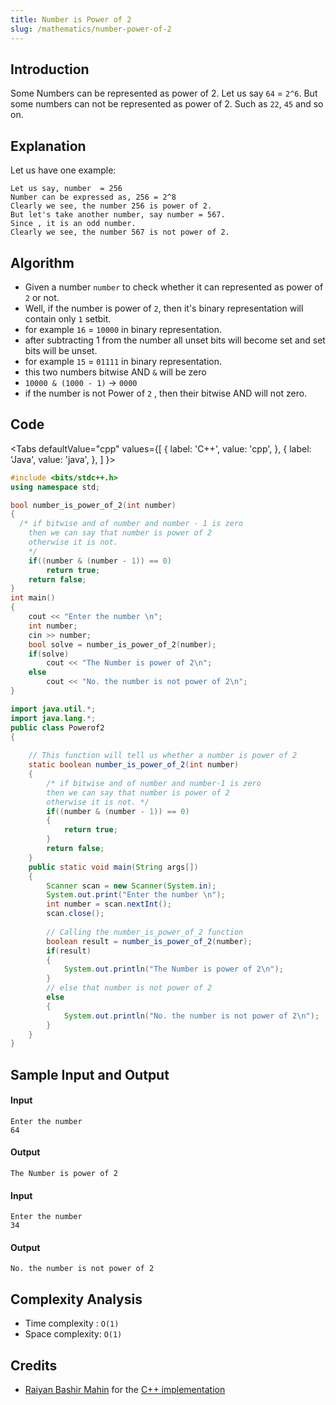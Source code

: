```yaml
---
title: Number is Power of 2
slug: /mathematics/number-power-of-2
---
```


## Introduction

Some Numbers can be represented as power of 2. Let us say `64` = `2^6`.
But some numbers can not be represented as power of 2. Such as `22`, `45` and so on.


## Explanation

Let us have one example:

```
Let us say, number  = 256
Number can be expressed as, 256 = 2^8
Clearly we see, the number 256 is power of 2.
But let's take another number, say number = 567.
Since , it is an odd number.
Clearly we see, the number 567 is not power of 2.
```

## Algorithm

 - Given a number `number` to check whether it can represented as power of `2` or not.
 - Well, if the number is power of `2`, then it's binary representation will contain only `1` setbit.
 - for example `16` = `10000` in binary representation. 
 - after subtracting 1 from the number all unset bits will become set and set bits will be unset.
 - for example `15` = `01111` in binary representation.
 - this two numbers bitwise AND `&` will be zero 
 - `10000 & (1000 - 1)` -> `0000`
 - if the number is not Power of `2` , then their bitwise AND will not zero. 

## Code


<Tabs
  defaultValue="cpp"
  values={[
    { label: 'C++', value: 'cpp', },
    { label: 'Java', value: 'java', },
  ]
}>

<TabItem value="cpp">

```cpp
#include <bits/stdc++.h>
using namespace std;

bool number_is_power_of_2(int number)
{
  /* if bitwise and of number and number - 1 is zero
    then we can say that number is power of 2
    otherwise it is not.
    */
    if((number & (number - 1)) == 0)
        return true;
    return false;
}
int main()
{
    cout << "Enter the number \n";
    int number;
    cin >> number;
    bool solve = number_is_power_of_2(number);
    if(solve)
        cout << "The Number is power of 2\n";
    else
        cout << "No. the number is not power of 2\n";
}

```

</TabItem>
<TabItem value="java">

```java
import java.util.*;
import java.lang.*;
public class Powerof2 
{
	
	// This function will tell us whether a number is power of 2
	static boolean number_is_power_of_2(int number) 
	{
		/* if bitwise and of number and number-1 is zero
        then we can say that number is power of 2
        otherwise it is not. */
        if((number & (number - 1)) == 0)
        {
            return true;
        }
        return false;
	}
	public static void main(String args[]) 
	{
		Scanner scan = new Scanner(System.in);
		System.out.print("Enter the number \n");
		int number = scan.nextInt();
		scan.close();
		
		// Calling the number_is_power_of_2 function
		boolean result = number_is_power_of_2(number);
		if(result) 
		{
			System.out.println("The Number is power of 2\n");
		}
		// else that number is not power of 2
		else 
		{
			System.out.println("No. the number is not power of 2\n");
		}
	}
}
```

</TabItem>
</Tabs>

## Sample Input and Output

#### Input

```
Enter the number
64
```

#### Output

```
The Number is power of 2
```

#### Input

```
Enter the number
34
```

#### Output

```
No. the number is not power of 2
```

## Complexity Analysis

  - Time complexity : `O(1)`
  - Space complexity: `O(1)`

## Credits

  - [Raiyan Bashir Mahin](https://github.com/RaiyanMahin) for the [C++ implementation](https://github.com/TesseractCoding/NeoAlgo/blob/master/C-Plus-Plus/math/Check_whether_a_number_is_power_of_2.cpp)